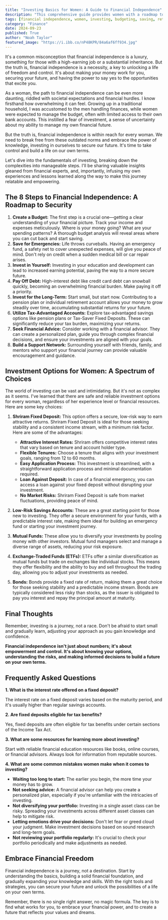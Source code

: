 ```yaml
---
title: "Investing Basics for Women: A Guide to Financial Independence"
description: "This comprehensive guide provides women with a roadmap to financial independence, covering budgeting, saving, investing, and building a strong financial foundation. Discover essential tips, investment options, and strategies to secure your future and achieve financial freedom."
tags: [financial independence, women, investing, budgeting, saving, retirement planning, financial literacy, money management, personal finance, investment strategies, financial goals, financial security, financial freedom, empowerment, women in finance, financial education]
category: "Finance"
date: 2024-09-23
published: True
author: "Noah Taylor"
featured_image: "https://i.ibb.co/nP48KPR/84a6af6ff934.jpg"
---
```



It's a common misconception that financial independence is a luxury, something for those with a high-earning job or a substantial inheritance. But the truth is, financial independence is a necessity, a key to unlocking a life of freedom and control.  It's about making your money work for you, securing your future, and having the power to say yes to the opportunities that excite you.

As a woman, the path to financial independence can be even more daunting, riddled with societal expectations and financial hurdles.  I know firsthand how overwhelming it can feel.  Growing up in a traditional household, I was accustomed to the men handling finances, while women were expected to manage the budget, often with limited access to their own bank accounts. This instilled a fear of investment, a sense of uncertainty about my ability to manage my own financial future. 

But the truth is, financial independence is within reach for every woman. We need to break free from these outdated norms and embrace the power of knowledge, investing in ourselves to secure our future. It's time to take control and build a life on our own terms.

Let's dive into the fundamentals of investing, breaking down the complexities into manageable steps. I'll be sharing valuable insights gleaned from financial experts, and, importantly, infusing my own experiences and lessons learned along the way to make this journey relatable and empowering.

## The 8 Steps to Financial Independence: A Roadmap to Security

1. **Create a Budget:** The first step is a crucial one—getting a clear understanding of your financial picture.  Track your income and expenses meticulously.  Where is your money going?  What are your spending patterns?  A thorough budget analysis will reveal areas where you can cut back and start saving.  
2. **Save for Emergencies:** Life throws curveballs.  Having an emergency fund, a safety net to cover unexpected expenses, will give you peace of mind.  Don't rely on credit when a sudden medical bill or car repair arises. 
3. **Invest in Yourself:** Investing in your education and development can lead to increased earning potential, paving the way to a more secure future.  
4. **Pay Off Debt:**  High-interest debt like credit card debt can snowball quickly, becoming an overwhelming financial burden. Make paying it off a priority.
5. **Invest for the Long-Term:** Start small, but start now.  Contributing to a pension plan or individual retirement account allows your money to grow steadily over time, accumulating substantial returns for your future.
6. **Utilize Tax-Advantaged Accounts:** Explore tax-advantaged savings options like pension plans or Tax-Saver Fixed Deposits. These can significantly reduce your tax burden, maximizing your returns.
7. **Seek Financial Advice:**  Consider working with a financial advisor.  They can create a personalized plan, guide you through complex financial decisions, and ensure your investments are aligned with your goals.
8. **Build a Support Network:** Surrounding yourself with friends, family, and mentors who support your financial journey can provide valuable encouragement and guidance.

## Investment Options for Women: A Spectrum of Choices

The world of investing can be vast and intimidating. But it's not as complex as it seems.  I've learned that there are safe and reliable investment options for every woman, regardless of her experience level or financial resources.  Here are some key choices:

1. **Shriram Fixed Deposit:** This option offers a secure, low-risk way to earn attractive returns.  Shriram Fixed Deposit is ideal for those seeking stability and a consistent income stream, with a minimum risk factor.   Here are some of the advantages:
    * **Attractive Interest Rates:**  Shriram offers competitive interest rates that vary based on tenure and account holder type. 
    * **Flexible Tenures:** Choose a tenure that aligns with your investment goals, ranging from 12 to 60 months.
    * **Easy Application Process:** This investment is streamlined, with a straightforward application process and minimal documentation required.
    * **Loan Against Deposit:**  In case of a financial emergency, you can access a loan against your fixed deposit without disrupting your investment. 
    * **No Market Risks:**  Shriram Fixed Deposit is safe from market fluctuations, providing peace of mind. 

2. **Low-Risk Savings Accounts:** These are a great starting point for those new to investing. They offer a secure environment for your funds, with a predictable interest rate, making them ideal for building an emergency fund or starting your investment journey. 

3. **Mutual Funds:** These allow you to diversify your investments by pooling money with other investors.  Mutual fund managers select and manage a diverse range of assets, reducing your risk exposure.   
4. **Exchange-Traded Funds (ETFs):**  ETFs offer a similar diversification as mutual funds but trade on exchanges like individual stocks.  This means they offer flexibility and the ability to buy and sell throughout the trading day, allowing you to adjust your investments as needed.

5. **Bonds:**  Bonds provide a fixed rate of return, making them a great choice for those seeking stability and a predictable income stream.  Bonds are typically considered less risky than stocks, as the issuer is obligated to pay you interest and repay the principal amount at maturity.  

##  Final Thoughts

Remember, investing is a journey, not a race.  Don't be afraid to start small and gradually learn, adjusting your approach as you gain knowledge and confidence.  

**Financial independence isn't just about numbers; it's about empowerment and control.  It's about knowing your options, understanding the risks, and making informed decisions to build a future on your own terms.**

## Frequently Asked Questions

**1. What is the interest rate offered on a fixed deposit?** 

The interest rate on a fixed deposit varies based on the maturity period, and it's usually higher than regular savings accounts. 

**2. Are fixed deposits eligible for tax benefits?**

Yes,  fixed deposits are often eligible for tax benefits under certain sections of the Income Tax Act. 

**3. What are some resources for learning more about investing?**

Start with reliable financial education resources like books, online courses, or financial advisors.  Always look for information from reputable sources.

**4. What are some common mistakes women make when it comes to investing?**

* **Waiting too long to start:** The earlier you begin, the more time your money has to grow. 
* **Not seeking advice:**  A financial advisor can help you create a personalized plan, especially if you're unfamiliar with the intricacies of investing.
* **Not diversifying your portfolio:**  Investing in a single asset class can be risky.  Spreading your investments across different asset classes can help to mitigate risk.
* **Letting emotions drive your decisions:**  Don't let fear or greed cloud your judgment.  Make investment decisions based on sound research and long-term goals.
* **Not reviewing your portfolio regularly:**  It's crucial to check your portfolio periodically and make adjustments as needed. 

## Embrace Financial Freedom

Financial independence is a journey, not a destination.  Start by understanding the basics, building a solid financial foundation, and gradually expanding your knowledge and skills.  With the right tools and strategies, you can secure your future and unlock the possibilities of a life on your own terms. 

Remember, there is no single right answer, no magic formula.  The key is to find what works for you, to embrace your financial power, and to create a future that reflects your values and dreams.

